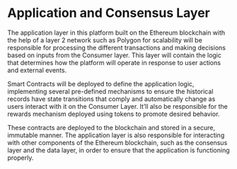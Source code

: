 # Application and Consensus Layer

The application layer in this platform built on the Ethereum blockchain with the help of a layer 2 network such as Polygon for scalability will be responsible for processing the different transactions and making decisions based on inputs from the Consumer layer. This layer will contain the logic that determines how the platform will operate in response to user actions and external events.

Smart Contracts will be deployed to define the application logic, implementing several pre-defined mechanisms to ensure the historical records have state transitions that comply and automatically change as users interact with it on the Consumer Layer. It’ll also be responsible for the rewards mechanism deployed using tokens to promote desired behavior.

These contracts are deployed to the blockchain and stored in a secure, immutable manner. The application layer is also responsible for interacting with other components of the Ethereum blockchain, such as the consensus layer and the data layer, in order to ensure that the application is functioning properly.
